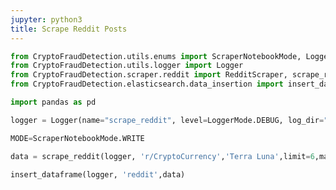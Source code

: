 ```yaml
---
jupyter: python3
title: Scrape Reddit Posts
---
```




```python
from CryptoFraudDetection.utils.enums import ScraperNotebookMode, LoggerMode
from CryptoFraudDetection.utils.logger import Logger
from CryptoFraudDetection.scraper.reddit import RedditScraper, scrape_reddit
from CryptoFraudDetection.elasticsearch.data_insertion import insert_dataframe

import pandas as pd

logger = Logger(name="scrape_reddit", level=LoggerMode.DEBUG, log_dir="../logs")

MODE=ScraperNotebookMode.WRITE
```

```python
data = scrape_reddit(logger, 'r/CryptoCurrency','Terra Luna',limit=6,max_num_posts_per_search=2)
```

```python
insert_dataframe(logger, 'reddit',data)
```

```python

```

```python

```

```python

```

